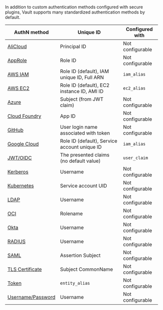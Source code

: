 In addition to custom authentication methods configured with secure plugins,
Vault supports many standardized authentication methods by default.

| AuthN method                                                            | Unique ID                                    | Configured with  |
|-------------------------------------------------------------------------|----------------------------------------------|------------------|
| [AliCloud](/vault/docs/auth/alicloud)                                   | Principal ID                                 | Not configurable |
| [AppRole](/vault/api-docs/auth/approle#create-update-approle)           | Role ID                                      | Not configurable |
| [AWS IAM](/vault/docs/auth/aws#iam-auth-method)                         | Role ID (default), IAM unique ID, Full ARN   | `iam_alias`      |
| [AWS EC2](/vault/docs/auth/aws#ec2-auth-method)                         | Role ID (default), EC2 instance ID, AMI ID   | `ec2_alias`      |
| [Azure](/vault/api-docs/auth/azure#create-role)                         | Subject (from JWT claim)                     | Not configurable |
| [Cloud Foundry](/vault/docs/auth/cf)                                    | App ID                                       | Not configurable |
| [GitHub](/vault/docs/auth/github)                                       | User login name associated with token        | Not configurable |
| [Google Cloud](/vault/api-docs/auth/gcp#create-role)                    | Role ID (default), Service account unique ID | `iam_alias`      |
| [JWT/OIDC](/vault/api-docs/auth/jwt#create-role)                        | The presented claims (no default value)      | `user_claim`     |
| [Kerberos](/vault/docs/auth/kerberos)                                   | Username                                     | Not configurable |
| [Kubernetes](/vault/api-docs/auth/kubernetes#create-role)               | Service account UID                          | Not configurable |
| [LDAP](/vault/docs/auth/ldap)                                           | Username                                     | Not configurable |
| [OCI](/vault/api-docs/auth/oci#create-role)                             | Rolename                                     | Not configurable |
| [Okta](/vault/api-docs/auth/okta#register-user)                         | Username                                     | Not configurable |
| [RADIUS](/vault/docs/auth/radius)                                       | Username                                     | Not configurable |
| [SAML](/vault/docs/auth/saml)                                           | Assertion Subject                            | Not configurable |
| [TLS Certificate](/vault/api-docs/auth/cert#create-ca-certificate-role) | Subject CommonName                           | Not configurable |
| [Token](/vault/docs/auth/token)                                         | `entity_alias`                               | Not configurable |
| [Username/Password](/vault/api-docs/auth/userpass#create-update-user)   | Username                                     | Not configurable |
